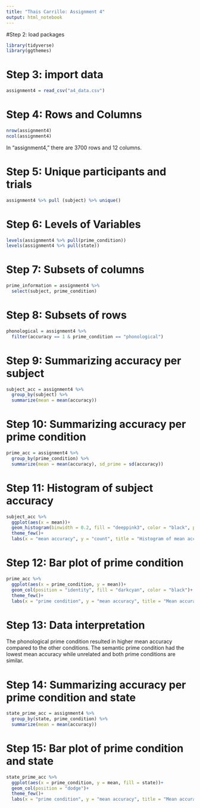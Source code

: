 ```yaml
---
title: "Thais Carrillo: Assignment 4"
output: html_notebook
---
```


#Step 2: load packages
```r
library(tidyverse)
library(ggthemes)
```

# Step 3: import data
```r
assignment4 = read_csv("a4_data.csv")
```

# Step 4: Rows and Columns
```r
nrow(assignment4)
ncol(assignment4)
```
In "assignment4," there are 3700 rows and 12 columns.

# Step 5: Unique participants and trials
```r
assignment4 %>% pull (subject) %>% unique()
```

# Step 6: Levels of Variables
```r
levels(assignment4 %>% pull(prime_condition))
levels(assignment4 %>% pull(state))

```

# Step 7: Subsets of columns
```r
prime_information = assignment4 %>%
  select(subject, prime_condition)
```

# Step 8: Subsets of rows
```r
phonological = assignment4 %>%
  filter(accuracy == 1 & prime_condition == "phonological")
```

# Step 9: Summarizing accuracy per subject
```r
subject_acc = assignment4 %>%
  group_by(subject) %>%
  summarize(mean = mean(accuracy))
```

# Step 10: Summarizing accuracy per prime condition
```r
prime_acc = assignment4 %>%
  group_by(prime_condition) %>%
  summarize(mean = mean(accuracy), sd_prime = sd(accuracy))
```

# Step 11: Histogram of subject accuracy
```r
subject_acc %>%
  ggplot(aes(x = mean))+
  geom_histogram(binwidth = 0.2, fill = "deeppink3", color = "black", position = "identity")+
  theme_few()+
  labs(x = "mean accuracy", y = "count", title = "Histogram of mean accuracy")

```
# Step 12: Bar plot of prime condition
```r
prime_acc %>%
  ggplot(aes(x = prime_condition, y = mean))+
  geom_col(position = "identity", fill = "darkcyan", color = "black")+
  theme_few()+
  labs(x = "prime condition", y = "mean accuracy", title = "Mean accuracy across prime condition")
```
# Step 13: Data interpretation
The phonological prime condition resulted in higher mean accuracy compared to the other conditions. The semantic prime condition had the lowest mean accuracy while unrelated and both prime conditions are similar.

# Step 14: Summarizing accuracy per prime condition and state
```r
state_prime_acc = assignment4 %>%
  group_by(state, prime_condition) %>%
  summarize(mean = mean(accuracy))
```

# Step 15: Bar plot of prime condition and state
```r
state_prime_acc %>%
  ggplot(aes(x = prime_condition, y = mean, fill = state))+
  geom_col(position = "dodge")+
  theme_few()+
  labs(x = "prime condition", y = "mean accuracy", title = "Mean accuracy across prime condition")
```
